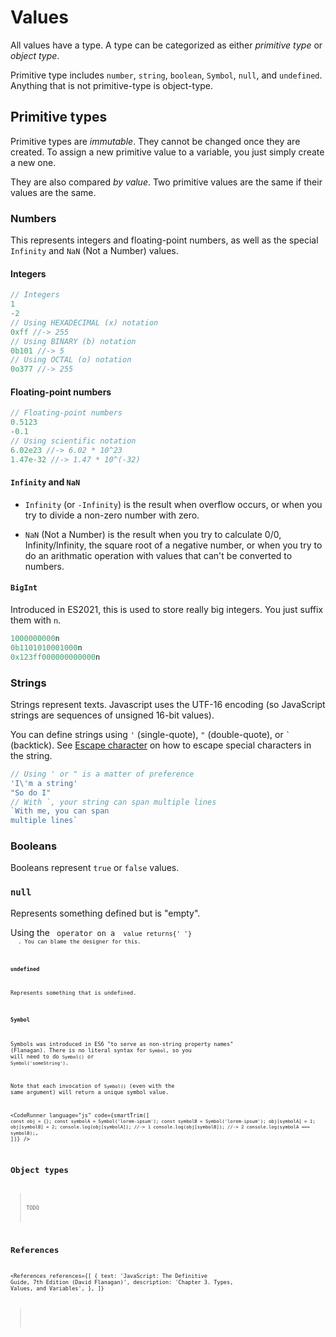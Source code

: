 
# Values

All values have a type. A type can be categorized as either _primitive type_ or _object type_.

Primitive type includes `number`, `string`, `boolean`, `Symbol`, `null`, and `undefined`. Anything that is not primitive-type is object-type.

## Primitive types

Primitive types are _immutable_. They cannot be changed once they are created. To assign a new primitive value to a variable, you just simply create a new one.

They are also compared _by value_. Two primitive values are the same if their values are the same.

### Numbers

This represents integers and floating-point numbers, as well as the special `Infinity` and `NaN` (Not a Number) values.

#### Integers

<!-- prettier-ignore -->
```js
// Integers
1
-2
// Using HEXADECIMAL (x) notation
0xff //-> 255
// Using BINARY (b) notation
0b101 //-> 5
// Using OCTAL (o) notation
0o377 //-> 255
```

#### Floating-point numbers

<!-- prettier-ignore -->
```js
// Floating-point numbers
0.5123
-0.1
// Using scientific notation
6.02e23 //-> 6.02 * 10^23
1.47e-32 //-> 1.47 * 10^(-32)
```

#### `Infinity` and `NaN`

- `Infinity` (or `-Infinity`) is the result when overflow occurs, or when you try to divide a non-zero number with zero.

- `NaN` (Not a Number) is the result when you try to calculate 0/0, Infinity/Infinity, the square root of a negative number, or when you try to do an arithmatic operation with values that can't be converted to numbers.

#### `BigInt`

Introduced in ES2021, this is used to store really big integers. You just suffix them with `n`.

<!-- prettier-ignore -->
```js
1000000000n
0b1101010001000n
0x123ff000000000000n
```

### Strings

Strings represent texts. Javascript uses the UTF-16 encoding (so JavaScript strings are sequences of unsigned 16-bit
values).

You can define strings using `'` (single-quote), `"` (double-quote), or `` ` `` (backtick). See [Escape character](/prog/js/basics/lexical-structure#escape-character) on how to escape special characters in the string.

<!-- prettier-ignore -->
```js
// Using ' or " is a matter of preference
'I\'m a string'
"So do I"
// With `, your string can span multiple lines
`With me, you can span
multiple lines`
```

### Booleans

Booleans represent `true` or `false` values.

### `null`

Represents something defined but is "empty".

<NoteBox type="warning">
  Using the <Code str="typeof" /> operator on a <Code str="null" /> value returns{' '}
  <Code str="object" />. You can blame the designer for this.
</NoteBox>

### `undefined`

Represents something that is undefined.

### `Symbol`

Symbols was introduced in ES6 "to serve as non-string property names" (Flanagan). There is no literal syntax for `Symbol`, so you will need to do `Symbol()` or `Symbol('someString')`.

Note that each invocation of `Symbol()` (even with the same argument) will return a unique symbol value.

<CodeRunner
  language="js"
  code={smartTrim([
    `
      const obj = {};
      const symbolA = Symbol('lorem-ipsum');
      const symbolB = Symbol('lorem-ipsum');
      obj[symbolA] = 1;
      obj[symbolB] = 2;
      console.log(obj[symbolA]); //-> 1
      console.log(obj[symbolB]); //-> 2
      console.log(symbolA === symbolB);
    `,
  ])}
/>

## Object types

> TODO

## References

<References
  references={[
    {
      text: 'JavaScript: The Definitive Guide, 7th Edition (David Flanagan)',
      description: 'Chapter 3. Types, Values, and Variables',
    },
  ]}
></References>
